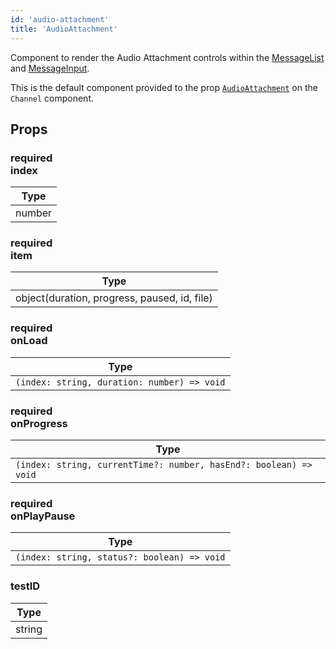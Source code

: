 ```yaml
---
id: 'audio-attachment'
title: 'AudioAttachment'
---
```


Component to render the Audio Attachment controls within the [MessageList](./message_list.mdx) and [MessageInput](./message_input.mdx).

This is the default component provided to the prop [`AudioAttachment`](../core-components/channel.mdx#audioattachment) on the `Channel` component.

## Props

### <div class="label required">required</div> **index**

| Type   |
| ------ |
| number |

### <div class="label required">required</div> **item**

| Type                                         |
| -------------------------------------------- |
| object(duration, progress, paused, id, file) |

### <div class="label required">required</div> **onLoad**

| Type                                        |
| ------------------------------------------- |
| `(index: string, duration: number) => void` |

### <div class="label required">required</div> **onProgress**

| Type                                                              |
| ----------------------------------------------------------------- |
| `(index: string, currentTime?: number, hasEnd?: boolean) => void` |

### <div class="label required">required</div> **onPlayPause**

| Type                                        |
| ------------------------------------------- |
| `(index: string, status?: boolean) => void` |

### testID

| Type   |
| ------ |
| string |
